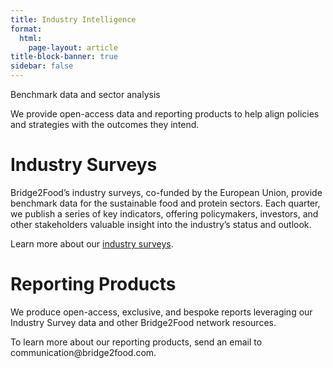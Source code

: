 ```yaml
---
title: Industry Intelligence
format: 
  html:
    page-layout: article
title-block-banner: true
sidebar: false
---
```


::: fs-1
Benchmark data and sector analysis
:::

::: fs-4
We provide open-access data and reporting products to help align policies and strategies with the outcomes they intend.
:::

# Industry Surveys

Bridge2Food's industry surveys, co-funded by the European Union, provide benchmark data for the sustainable food and protein sectors. Each quarter, we publish a series of key indicators, offering policymakers, investors, and other stakeholders valuable insight into the industry's status and outlook.


Learn more about our [industry surveys](surveys/index.qmd). 

# Reporting Products

We produce open-access, exclusive, and bespoke reports leveraging our Industry Survey data and other Bridge2Food network resources. 

To learn more about our reporting products, send an email to communication@bridge2food.com.


